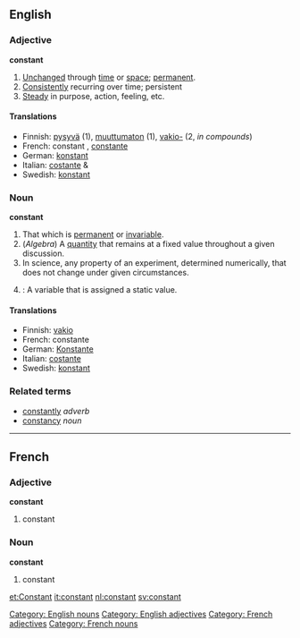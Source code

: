 ==English==

===Adjective===
'''constant'''
# [[unchanged|Unchanged]] through [[time]] or [[space]]; [[permanent]].
# [[consistently|Consistently]] recurring over time; persistent
# [[steady|Steady]] in purpose, action, feeling, etc.

====Translations====
*Finnish: [[pysyvä]] (1), [[muuttumaton]] (1), [[vakio-]] (2, ''in compounds'')
*French: constant {{m}}, [[constante]] {{f}}
*German: [[konstant]]
*Italian: [[costante]] {{m}} & {{f}}
*Swedish: [[konstant]]

===Noun===
'''constant'''
# That which is [[permanent]] or [[invariable]].
#(''Algebra'') A [[quantity]] that remains at a fixed value throughout a given discussion.
# In science, any property of an experiment, determined numerically, that does not change under given circumstances.
# {{computing}}: A variable that is assigned a static value.

====Translations====
*Finnish: [[vakio]]
*French: constante {{f}}
*German: [[Konstante]] {{f}}
*Italian: [[costante]] {{f}}
*Swedish: [[konstant]] {{c}}

===Related terms===
* [[constantly]] ''adverb''
* [[constancy]] ''noun''
----

==French==

===Adjective===
'''constant'''

# constant

===Noun===
'''constant''' {{m}}

# constant

[[Category: English nouns]]
[[Category: English adjectives]]
[[Category: French adjectives]]
[[Category: French nouns]]

[[et:Constant]]
[[it:constant]]
[[nl:constant]]
[[sv:constant]]